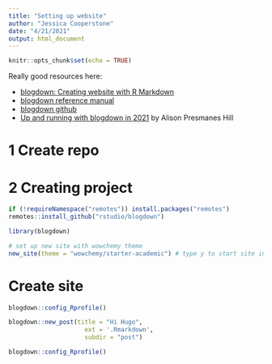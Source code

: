```yaml
---
title: "Setting up website"
author: "Jessica Cooperstone"
date: "4/21/2021"
output: html_document
---
```


```r
knitr::opts_chunk$set(echo = TRUE)
```

Really good resources here:

* [blogdown: Creating website with R Markdown](https://bookdown.org/yihui/blogdown/)
* [blogdown reference manual](https://cran.r-project.org/web/packages/blogdown/blogdown.pdf)
* [blogdown github](https://github.com/rstudio/blogdown)
* [Up and running with blogdown in 2021](https://alison.rbind.io/post/new-year-new-blogdown/#) by Alison Presmanes Hill

# 1 Create repo

# 2 Creating project
```r
if (!requireNamespace("remotes")) install.packages("remotes")
remotes::install_github("rstudio/blogdown")
```

```r
library(blogdown)

# set up new site with wowchemy theme
new_site(theme = "wowchemy/starter-academic") # type y to start site in a non-empty directory
```

# Create site

```r
blogdown::config_Rprofile() 
```

```r
blogdown::new_post(title = "Hi Hugo", 
                     ext = '.Rmarkdown', 
                     subdir = "post")
```

```r
blogdown::config_Rprofile() 
```

